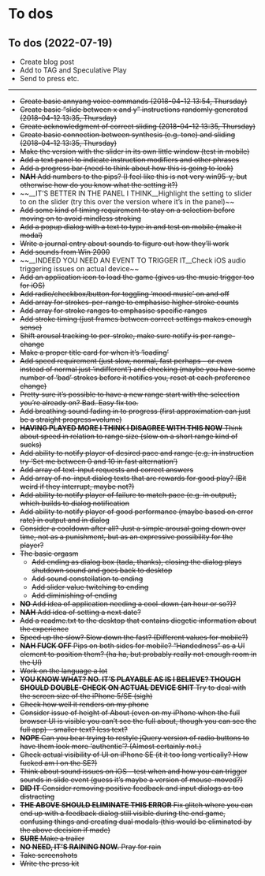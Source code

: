 # To dos

## To dos (2022-07-19)

- Create blog post
- Add to TAG and Speculative Play
- Send to press etc.

---

- ~~Create basic annyang voice commands (2018-04-12 13:54, Thursday)~~
- ~~Create basic "slide between x and y" instructions randomly generated (2018-04-12 13:35, Thursday)~~
- ~~Create acknowledgment of correct sliding (2018-04-12 13:35, Thursday)~~
- ~~Create basic connection between synthesis (e.g. tone) and sliding (2018-04-12 13:35, Thursday)~~
- ~~Make the version with the slider in its own little window (test in mobile)~~
- ~~Add a text panel to indicate instruction modifiers and other phrases~~
- ~~Add a progress bar (need to think about how this is going to look)~~
- ~~__NAH__ Add numbers to the pips? (I feel like this is not very win95-y, but otherwise how do you know what the setting it?)~~
- ~~__IT'S BETTER IN THE PANEL I THINK__Highlight the setting to slider to on the slider (try this over the version where it's in the panel)~~
- ~~Add some kind of timing requirement to stay on a selection before moving on to avoid mindless stroking~~
- ~~Add a popup dialog with a text to type in and test on mobile (make it modal)~~
- ~~Write a journal entry about sounds to figure out how they'll work~~
- ~~Add sounds from Win 2000~~
- ~~__INDEED YOU NEED AN EVENT TO TRIGGER IT__Check iOS audio triggering issues on actual device~~
- ~~Add an application icon to load the game (gives us the music trigger too for iOS)~~
- ~~Add radio/checkbox/button for toggling 'mood music' on and off~~
- ~~Add array for strokes-per-range to emphasise higher stroke counts~~
- ~~Add array for stroke ranges to emphasise specific ranges~~
- ~~Add stroke timing (just frames between correct settings makes enough sense)~~
- ~~Shift arousal tracking to per-stroke, make sure notify is per range-change~~
- ~~Make a proper title card for when it's 'loading'~~
- ~~Add speed requirement (just slow, normal, fast perhaps - or even instead of normal just 'indifferent') and checking (maybe you have some number of 'bad' strokes before it notifies you, reset at each preference change)~~
- ~~Pretty sure it's possible to have a new range start with the selection you're already on? Bad. Easy fix too.~~
- ~~Add breathing sound fading in to progress (first approximation can just be a straight progress=volume)~~
- ~~__HAVING PLAYED MORE I THINK I DISAGREE WITH THIS NOW__ Think about speed in relation to range size (slow on a short range kind of sucks)~~
- ~~Add ability to notify player of desired pace and range (e.g. in instruction try 'Set me between 0 and 10 in fast alternation')~~
- ~~Add array of text-input requests and correct answers~~
- ~~Add array of no-input dialog texts that are rewards for good play? (Bit weird if they interrupt, maybe not?)~~
- ~~Add ability to notify player of failure to match pace (e.g. in output), which builds to dialog notification~~
- ~~Add ability to notify player of good performance (maybe based on error rate) in output and in dialog~~
- ~~Consider a cooldown after all? Just a simple arousal going down over time, not as a punishment, but as an expressive possibility for the player?~~
- ~~The basic orgasm~~
  - ~~Add ending as dialog box (tada, thanks), closing the dialog plays shutdown sound and goes back to desktop~~
  - ~~Add sound constellation to ending~~
  - ~~Add slider value twitching to ending~~
  - ~~Add diminishing of ending~~
- ~~__NO__ Add idea of application needing a cool-down (an hour or so?)?~~
- ~~__NAH__ Add idea of setting a next date?~~
- ~~Add a readme.txt to the desktop that contains diegetic information about the experience~~
- ~~Speed up the slow? Slow down the fast? (Different values for mobile?)~~
- ~~__NAH FUCK OFF__ Pips on both sides for mobile? "Handedness" as a UI element to position them? (ha ha, but probably really not enough room in the UI)~~
- ~~Work on the language a lot~~
- ~~__YOU KNOW WHAT? NO. IT'S PLAYABLE AS IS I BELIEVE? THOUGH SHOULD DOUBLE-CHECK ON ACTUAL DEVICE SHIT__ Try to deal with the screen size of the iPhone 5/SE (sigh)~~
- ~~Check how well it renders on my phone~~
- ~~Consider issue of height of About (even on my iPhone when the full browser UI is visible you can't see the full about, though you can see the full app) - smaller text? less text?~~
- ~~__NOPE__ Can you bear trying to restyle jQuery version of radio buttons to have them look more 'authentic'? (Almost certainly not.)~~
- ~~Check actual visibility of UI on iPhone SE (it it too long vertically? How fucked am I on the SE?)~~
- ~~Think about sound issues on iOS - test when and how you can trigger sounds in slide event (guess it's maybe a version of mouse-moved?)~~
- ~~__DID IT__ Consider removing positive feedback and input dialogs as too distracting~~
- ~~__THE ABOVE SHOULD ELIMINATE THIS ERROR__ Fix glitch where you can end up with a feedback dialog still visible during the end game, confusing things and creating dual modals (this would be eliminated by the above decision if made)~~
- ~~__SURE__ Make a trailer~~
- ~~__NO NEED, IT'S RAINING NOW.__ Pray for rain~~
- ~~Take screenshots~~
- ~~Write the press kit~~
